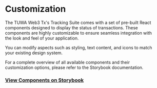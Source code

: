 # Customization

The TUWA Web3 Tx's Tracking Suite comes with a set of pre-built React components designed to display the status of transactions. These components are highly customizable to ensure seamless integration with the look and feel of your application.

You can modify aspects such as styling, text content, and icons to match your existing design system.

For a complete overview of all available components and their customization options, please refer to the Storybook documentation.

### [View Components on Storybook](YOUR_STORYBOOK_LINK_HERE)